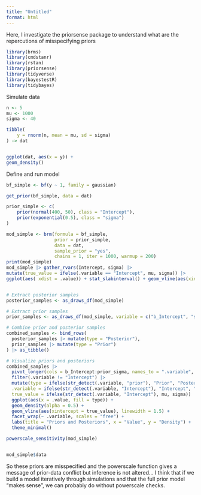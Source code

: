```yaml
---
title: "Untitled"
format: html
---
```

Here, I investigate the priorsense package to understand what are the repercutions of misspecifying priors

```r
library(brms)
library(cmdstanr)
library(rstan)
library(priorsense)
library(tidyverse)
library(bayestestR)
library(tidybayes)
```

Simulate data
```r
n <- 5
mu <- 1000
sigma <- 40

tibble(
    y = rnorm(n, mean = mu, sd = sigma)
) -> dat


ggplot(dat, aes(x = y)) +
geom_density()
```


Define and run model
```r
bf_simple <- bf(y ~ 1, family = gaussian)

get_prior(bf_simple, data = dat)

prior_simple <- c(
    prior(normal(400, 50), class = "Intercept"),
    prior(exponential(0.5), class = "sigma")
)

mod_simple <- brm(formula = bf_simple,
                  prior = prior_simple,
                  data = dat, 
                  sample_prior = "yes",
                  chains = 1, iter = 1000, warmup = 200)
print(mod_simple)
mod_simple |> gather_rvars(Intercept, sigma) |>
mutate(true_value = ifelse(.variable == "Intercept", mu, sigma)) |>
ggplot(aes( xdist = .value)) + stat_slabinterval() + geom_vline(aes(xintercept = true_value)) + facet_wrap(~ .variable, scales = "free")


# Extract posterior samples
posterior_samples <- as_draws_df(mod_simple)

# Extract prior samples
prior_samples <- as_draws_df(mod_simple, variable = c("b_Intercept", "sigma"), sample_prior = TRUE)

# Combine prior and posterior samples
combined_samples <- bind_rows(
  posterior_samples |> mutate(type = "Posterior"),
  prior_samples |> mutate(type = "Prior")
) |> as_tibble()

# Visualize priors and posteriors
combined_samples |>
  pivot_longer(cols = b_Intercept:prior_sigma, names_to = ".variable", values_to = ".value") |>
  filter(.variable != "Intercept") |>
  mutate(type = ifelse(str_detect(.variable, "prior"), "Prior", "Posterior"),
  .variable = ifelse(str_detect(.variable, "Intercept"), "Intercept", "sigma"),
  true_value = ifelse(str_detect(.variable, "Intercept"), mu, sigma)) |>
  ggplot(aes(x = .value, fill = type)) +
  geom_density(alpha = 0.5) +
  geom_vline(aes(xintercept = true_value), linewidth = 1.5) +
  facet_wrap(~ .variable, scales = "free") +
  labs(title = "Priors and Posteriors", x = "Value", y = "Density") +
  theme_minimal()

powerscale_sensitivity(mod_simple)


mod_simple$data
```

So these priors are misspecified and the powerscale function gives a message of prior-data conflict but inference is not altered... I think that if we build a model iteratively through simulations and that the full prior model "makes sense", we can probably do without powerscale checks.

